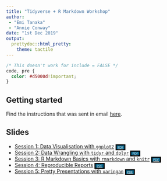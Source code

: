 ```yaml
---
title: "Tidyverse + R Markdown Workshop"
author: 
 - "Emi Tanaka"
 - "Annie Conway"
date: "1st Dec 2019"
output:
  prettydoc::html_pretty:
    theme: tactile
---
```


```css
/* This doesn't work for include = FALSE */
code, pre {
  color: #d5000d!important;
}
```

## Getting started

Find the instructions that was sent in email [here](instructions.pdf).


## Slides 

* [Session 1: Data Visualisation with `ggplot2`](session1.html) <a href="session1.pdf" style = "background-color: #015F85; padding-left: 3px; padding-right: 3px; font-size: 6pt;color: white; border: solid 3px black;">PDF</a>
* [Session 2: Data Wrangling with `tidyr` and `dplyr`](session2.html) <a href="session2.pdf" style = "background-color: #015F85; padding-left: 3px; padding-right: 3px; font-size: 6pt;color: white; border: solid 3px black;">PDF</a> 
* [Session 3: R Markdown Basics with `rmarkdown` and `knitr`](session3.html) <a href="session3.pdf" style = "background-color: #015F85; padding-left: 3px; padding-right: 3px; font-size: 6pt;color: white; border: solid 3px black;">PDF</a>
* [Session 4: Reproducible Reports](session4.html) <a href="session4.pdf" style = "background-color: #015F85; padding-left: 3px; padding-right: 3px; font-size: 6pt;color: white; border: solid 3px black;">PDF</a>
* [Session 5: Pretty Presentations with `xaringan`](session5.html) <a href="session5.pdf" style = "background-color: #015F85; padding-left: 3px; padding-right: 3px; font-size: 6pt;color: white; border: solid 3px black;">PDF</a>


